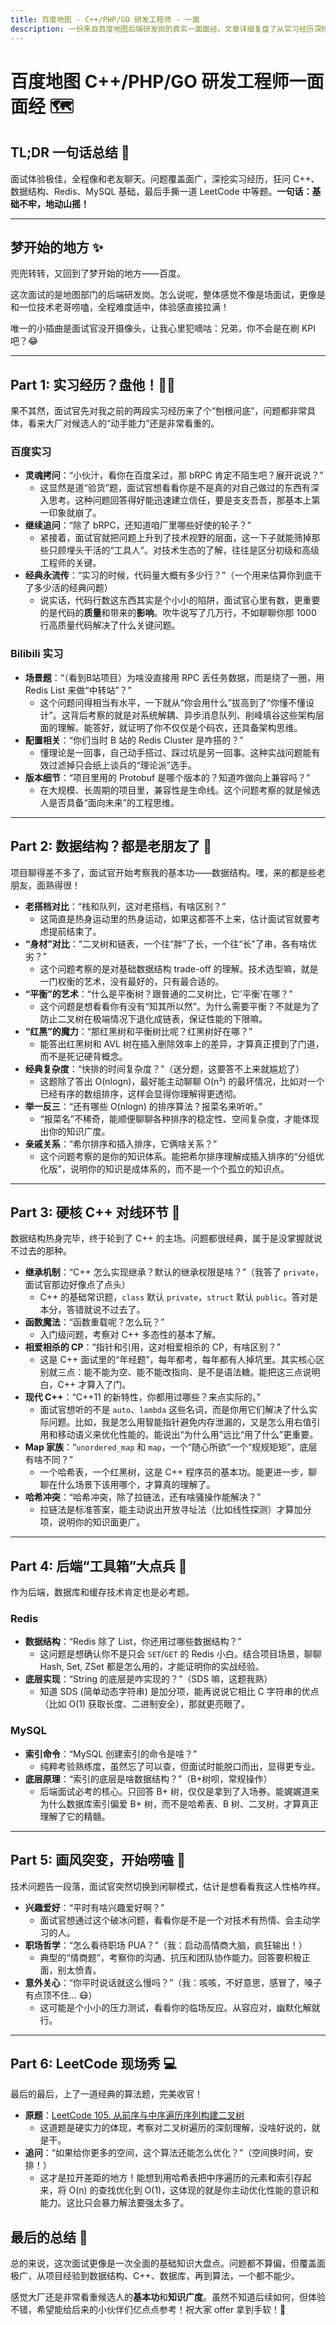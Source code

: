 ```yaml
---
title: 百度地图 - C++/PHP/GO 研发工程师 - 一面
description: 一份来自百度地图后端研发岗的真实一面面经。文章详细复盘了从实习经历深挖，到 C++、数据结构、数据库等核心基础的全面考察，最后还有一道经典的算法题压轴，干货满满。
---
```


# 百度地图 C++/PHP/GO 研发工程师一面面经 🗺️

## TL;DR 一句话总结 📝

面试体验极佳，全程像和老友聊天。问题覆盖面广，深挖实习经历，狂问 C++、数据结构、Redis、MySQL 基础，最后手撕一道 LeetCode 中等题。**一句话：基础不牢，地动山摇！**

---

## 梦开始的地方 ✨

兜兜转转，又回到了梦开始的地方——百度。

这次面试的是地图部门的后端研发岗。怎么说呢，整体感觉不像是场面试，更像是和一位技术老哥唠嗑，全程难度适中，体验感直接拉满！

唯一的小插曲是面试官没开摄像头，让我心里犯嘀咕：兄弟，你不会是在刷 KPI 吧？😂

---

## Part 1: 实习经历？盘他！🕵️‍♂️

果不其然，面试官先对我之前的两段实习经历来了个“刨根问底”，问题都非常具体，看来大厂对候选人的“动手能力”还是非常看重的。

### 百度实习

- **灵魂拷问**：“小伙汁，看你在百度呆过，那 bRPC 肯定不陌生吧？展开说说？”
  - 这显然是道“验货”题，面试官想看看你是不是真的对自己做过的东西有深入思考。这种问题回答得好能迅速建立信任，要是支支吾吾，那基本上第一印象就崩了。
- **继续追问**：“除了 bRPC，还知道咱厂里哪些好使的轮子？”
  - 紧接着，面试官就把问题上升到了技术视野的层面，这一下子就能筛掉那些只顾埋头干活的“工具人”。对技术生态的了解，往往是区分初级和高级工程师的关键。
- **经典永流传**：“实习的时候，代码量大概有多少行？”（一个用来估算你到底干了多少活的经典问题）
  - 说实话，代码行数这东西其实是个小小的陷阱，面试官心里有数，更重要的是代码的**质量**和带来的**影响**。吹牛说写了几万行，不如聊聊你那 1000 行高质量代码解决了什么关键问题。

### Bilibili 实习

- **场景题**：“（看到B站项目）为啥没直接用 RPC 丢任务数据，而是绕了一圈，用 Redis List 来做“中转站”？”
  - 这个问题问得相当有水平，一下就从“你会用什么”拔高到了“你懂不懂设计”。这背后考察的就是对系统解耦、异步消息队列、削峰填谷这些架构层面的理解。能答好，就证明了你不仅仅是个码农，还具备架构思维。
- **配置相关**：“你们当时 B 站的 Redis Cluster 是咋搭的？”
  - 懂理论是一回事，自己动手搭过、踩过坑是另一回事。这种实战问题能有效过滤掉只会纸上谈兵的“理论派”选手。
- **版本细节**：“项目里用的 Protobuf 是哪个版本的？知道咋做向上兼容吗？”
  - 在大规模、长周期的项目里，兼容性是生命线。这个问题考察的就是候选人是否具备“面向未来”的工程思维。

---

## Part 2: 数据结构？都是老朋友了 💾

项目聊得差不多了，面试官开始考察我的基本功——数据结构。嘿，来的都是些老朋友，面熟得很！

- **老搭档对比**：“栈和队列，这对老搭档，有啥区别？”
  - 这简直是热身运动里的热身运动，如果这都答不上来，估计面试官就要考虑提前结束了。
- **“身材”对比**：“二叉树和链表，一个往“胖”了长，一个往“长”了串，各有啥优劣？”
  - 这个问题考察的是对基础数据结构 trade-off 的理解。技术选型嘛，就是一门权衡的艺术，没有最好的，只有最合适的。
- **“平衡”的艺术**：“什么是平衡树？跟普通的二叉树比，它'平衡'在哪？”
  - 这个问题是想看看你有没有“知其所以然”。为什么需要平衡？不就是为了防止二叉树在极端情况下退化成链表，保证性能的下限嘛。
- **“红黑”的魔力**：“那红黑树和平衡树比呢？红黑树好在哪？”
  - 能答出红黑树和 AVL 树在插入删除效率上的差异，才算真正摸到了门道，而不是死记硬背概念。
- **经典复杂度**：“快排的时间复杂度？”（送分题，这要答不上来就尴尬了）
  - 这题除了答出 O(nlogn)，最好能主动聊聊 O(n²) 的最坏情况，比如对一个已经有序的数组排序，这样会显得你理解得更透彻。
- **举一反三**：“还有哪些 O(nlogn) 的排序算法？报菜名来听听。”
  - “报菜名”不稀奇，能顺便聊聊各种排序的稳定性、空间复杂度，才能体现出你的知识广度。
- **亲戚关系**：“希尔排序和插入排序，它俩啥关系？”
  - 这个问题考察的是你的知识体系。能把希尔排序理解成插入排序的“分组优化版”，说明你的知识是成体系的，而不是一个个孤立的知识点。

---

## Part 3: 硬核 C++ 对线环节 🤺

数据结构热身完毕，终于轮到了 C++ 的主场。问题都很经典，属于是没掌握就说不过去的那种。

- **继承机制**：“C++ 怎么实现继承？默认的继承权限是啥？”（我答了 `private`，面试官那边好像点了点头）
  - C++ 的基础常识题，`class` 默认 `private`，`struct` 默认 `public`。答对是本分，答错就说不过去了。
- **函数魔法**：“函数重载呢？怎么玩？”
  - 入门级问题，考察对 C++ 多态性的基本了解。
- **相爱相杀的 CP**：“指针和引用，这对相爱相杀的 CP，有啥区别？”
  - 这是 C++ 面试里的“年经题”，每年都考，每年都有人掉坑里。其实核心区别就三点：能不能为空、能不能改指向、是不是语法糖。能把这三点说明白，C++ 才算入了门。
- **现代 C++**：“C++11 的新特性，你都用过哪些？来点实际的。”
  - 面试官想听的不是 `auto`、`lambda` 这些名词，而是你用它们解决了什么实际问题。比如，我是怎么用智能指针避免内存泄漏的，又是怎么用右值引用和移动语义来优化性能的。能说出“为什么用”远比“用了什么”更重要。
- **Map 家族**：“`unordered_map` 和 `map`，一个“随心所欲”一个“规规矩矩”，底层有啥不同？”
  - 一个哈希表，一个红黑树，这是 C++ 程序员的基本功。能更进一步，聊聊在什么场景下该用哪个，才算真的理解了。
- **哈希冲突**：“哈希冲突，除了拉链法，还有啥骚操作能解决？”
  - 拉链法是标准答案，能主动说出开放寻址法（比如线性探测）才算加分项，说明你的知识面更广。

---

## Part 4: 后端“工具箱”大点兵 🔧

作为后端，数据库和缓存技术肯定也是必考题。

### Redis

- **数据结构**：“Redis 除了 List，你还用过哪些数据结构？”
  - 这问题是想确认你不是只会 `SET`/`GET` 的 Redis 小白。结合项目场景，聊聊 Hash, Set, ZSet 都是怎么用的，才能证明你的实战经验。
- **底层实现**：“String 的底层是咋实现的？”（SDS 嘛，这题我熟）
  - 知道 SDS (简单动态字符串) 是加分项，能再说说它相比 C 字符串的优点（比如 O(1) 获取长度、二进制安全），那就更亮眼了。

### MySQL

- **索引命令**：“MySQL 创建索引的命令是啥？”
  - 纯粹考验熟练度，虽然忘了可以查，但面试时能脱口而出，显得更专业。
- **底层原理**：“索引的底层是啥数据结构？”（B+树呗，常规操作）
  - 后端面试必考的核心。只回答 B+ 树，仅仅是拿到了入场券。能娓娓道来为什么数据库索引偏爱 B+ 树，而不是哈希表、B 树、二叉树，才算真正理解了它的精髓。

---

## Part 5: 画风突变，开始唠嗑 🍵

技术问题告一段落，面试官突然切换到闲聊模式，估计是想看看我这人性格咋样。

- **兴趣爱好**：“平时有啥兴趣爱好啊？”
  - 面试官想通过这个破冰问题，看看你是不是一个对技术有热情、会主动学习的人。
- **职场哲学**：“怎么看待职场 PUA？”（我：启动高情商大脑，疯狂输出！）
  - 典型的“情商题”，考察你的沟通、抗压和团队协作能力。回答要积极正面，别太愤青。
- **意外关心**：“你平时说话就这么慢吗？”（我：咳咳，不好意思，感冒了，嗓子有点顶不住... 😷）
  - 这可能是个小小的压力测试，看看你的临场反应。从容应对，幽默化解就行。

---

## Part 6: LeetCode 现场秀 💻

最后的最后，上了一道经典的算法题，完美收官！

- **原题**：[LeetCode 105. 从前序与中序遍历序列构建二叉树](https://leetcode.cn/problems/construct-binary-tree-from-preorder-and-inorder-traversal/)
  - 这道题是硬实力的体现，考察对二叉树遍历的深刻理解，没啥好说的，就是干。
- **追问**：“如果给你更多的空间，这个算法还能怎么优化？”（空间换时间，安排！）
  - 这才是拉开差距的地方！能想到用哈希表把中序遍历的元素和索引存起来，将 O(n) 的查找优化到 O(1)，这体现的就是你主动优化性能的意识和能力。这比只会暴力解法要强太多了。

## 最后的总结 🏁

总的来说，这次面试更像是一次全面的基础知识大盘点。问题都不算偏，但覆盖面极广，从项目经验到数据结构、C++、数据库，再到算法，一个都不能少。

感觉大厂还是非常看重候选人的**基本功**和**知识广度**。虽然不知道后续如何，但体验不错，希望能给后来的小伙伴们亿点点参考！祝大家 offer 拿到手软！🚀
